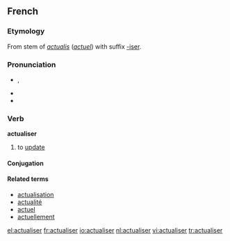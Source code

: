 ==French==

===Etymology===
From stem of {{etyl|la|fr}} ''[[actualis]]'' (''[[actuel]]'') with suffix [[-iser]].

===Pronunciation===
* {{IPA|/ak.tɥa.li.ze/|lang=fr}}, {{X-SAMPA|/ak.tHa.li.ze/}}
* {{rhymes|e|lang=fr}}
* {{homophones|actualisai|actualisé|actualisée|actualisées|actualisés|actualisez|lang=fr}}

===Verb===
'''actualiser'''

# to [[update]]

====Conjugation====
{{fr-conj-er|actualis|avoir}}

====Related terms====
* [[actualisation]]
* [[actualité]]
* [[actuel]]
* [[actuellement]]

[[el:actualiser]]
[[fr:actualiser]]
[[io:actualiser]]
[[nl:actualiser]]
[[vi:actualiser]]
[[tr:actualiser]]